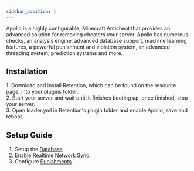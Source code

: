 ```yaml
---
sidebar_position: 1
---
```



Apollo is a highly configurable, Minecraft Anticheat that provides an advanced solution for removing cheaters your server. Apollo has numerous checks, an analysis engine, advanced database support, machine learning features, a powerful punishment and violation system, an advanced threading system, prediction systems and more.

## Installation

<Tabs queryString="type">
    <TabItem value="spigot" label="Spigot / Paper" default>
        1. Download and install Retention, which can be found on the resource page, into your plugins folder.<br/>
        2. Start your server and wait until it finishes booting up, once finished, stop your server.<br/>
        3. Open loader.yml in Retention's plugin folder and enable Apollo, save and reboot.<br/>
    </TabItem>
</Tabs>

## Setup Guide

1. Setup the [Database](/Apollo/Features/Database).
2. Enable [Realtime Network Sync](/Apollo/Features/NetworkSync).
3. Configure [Punishments](/Apollo/Features/CheckGroups).
<!--
## FAQ

<details>
<summary>Question</summary>

Answer
</details>
-->